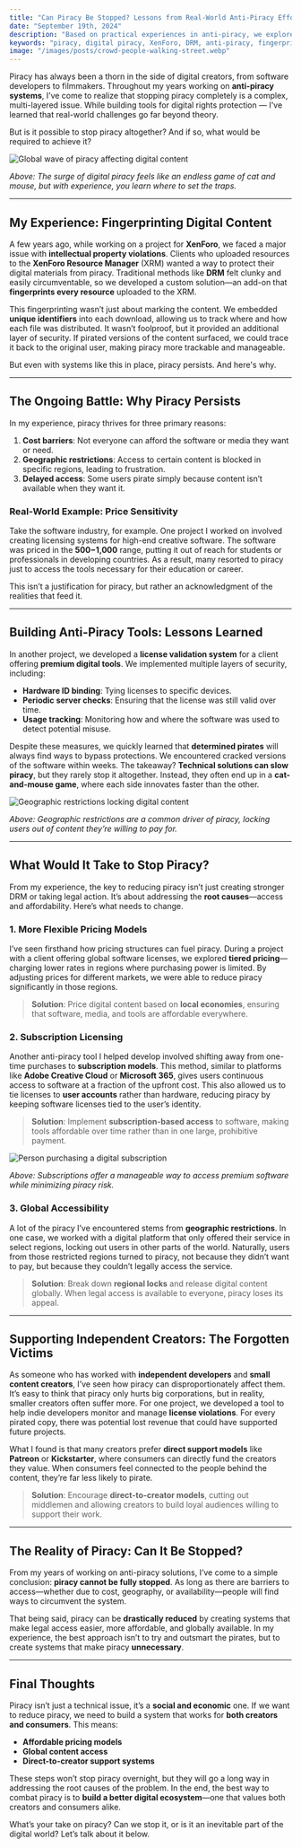 ```yaml
---
title: "Can Piracy Be Stopped? Lessons from Real-World Anti-Piracy Efforts"
date: "September 19th, 2024"
description: "Based on practical experiences in anti-piracy, we explore the realistic steps and technology required to combat digital piracy."
keywords: "piracy, digital piracy, XenForo, DRM, anti-piracy, fingerprinting, intellectual property"
image: "/images/posts/crowd-people-walking-street.webp"
---
```


Piracy has always been a thorn in the side of digital creators, from software developers to filmmakers. Throughout my years working on **anti-piracy systems**, I’ve come to realize that stopping piracy completely is a complex, multi-layered issue. While building tools for digital rights protection — I've learned that real-world challenges go far beyond theory.

But is it possible to stop piracy altogether? And if so, what would be required to achieve it?

<img
  src="/images/posts/crowd-people-walking-street.webp"
  alt="Global wave of piracy affecting digital content"
/>

_Above: The surge of digital piracy feels like an endless game of cat and mouse, but with experience, you learn where to set the traps._

---

## My Experience: Fingerprinting Digital Content

A few years ago, while working on a project for **XenForo**, we faced a major issue with **intellectual property violations**. Clients who uploaded resources to the **XenForo Resource Manager** (XRM) wanted a way to protect their digital materials from piracy. Traditional methods like **DRM** felt clunky and easily circumventable, so we developed a custom solution—an add-on that **fingerprints every resource** uploaded to the XRM.

This fingerprinting wasn’t just about marking the content. We embedded **unique identifiers** into each download, allowing us to track where and how each file was distributed. It wasn’t foolproof, but it provided an additional layer of security. If pirated versions of the content surfaced, we could trace it back to the original user, making piracy more trackable and manageable.

But even with systems like this in place, piracy persists. And here's why.

---

## The Ongoing Battle: Why Piracy Persists

In my experience, piracy thrives for three primary reasons:

1. **Cost barriers**: Not everyone can afford the software or media they want or need.
2. **Geographic restrictions**: Access to certain content is blocked in specific regions, leading to frustration.
3. **Delayed access**: Some users pirate simply because content isn’t available when they want it.

### Real-World Example: Price Sensitivity

Take the software industry, for example. One project I worked on involved creating licensing systems for high-end creative software. The software was priced in the **$500-$1,000** range, putting it out of reach for students or professionals in developing countries. As a result, many resorted to piracy just to access the tools necessary for their education or career.

This isn’t a justification for piracy, but rather an acknowledgment of the realities that feed it.

---

## Building Anti-Piracy Tools: Lessons Learned

In another project, we developed a **license validation system** for a client offering **premium digital tools**. We implemented multiple layers of security, including:

- **Hardware ID binding**: Tying licenses to specific devices.
- **Periodic server checks**: Ensuring that the license was still valid over time.
- **Usage tracking**: Monitoring how and where the software was used to detect potential misuse.

Despite these measures, we quickly learned that **determined pirates** will always find ways to bypass protections. We encountered cracked versions of the software within weeks. The takeaway? **Technical solutions can slow piracy**, but they rarely stop it altogether. Instead, they often end up in a **cat-and-mouse game**, where each side innovates faster than the other.

<img
  src="/images/posts/Locked_world_map_representing_geographic_restrictions.webp"
  alt="Geographic restrictions locking digital content"
/>

_Above: Geographic restrictions are a common driver of piracy, locking users out of content they’re willing to pay for._

---

## What Would It Take to Stop Piracy?

From my experience, the key to reducing piracy isn’t just creating stronger DRM or taking legal action. It’s about addressing the **root causes**—access and affordability. Here’s what needs to change.

### 1. **More Flexible Pricing Models**

I’ve seen firsthand how pricing structures can fuel piracy. During a project with a client offering global software licenses, we explored **tiered pricing**—charging lower rates in regions where purchasing power is limited. By adjusting prices for different markets, we were able to reduce piracy significantly in those regions.

> **Solution**: Price digital content based on **local economies**, ensuring that software, media, and tools are affordable everywhere.

### 2. **Subscription Licensing**

Another anti-piracy tool I helped develop involved shifting away from one-time purchases to **subscription models**. This method, similar to platforms like **Adobe Creative Cloud** or **Microsoft 365**, gives users continuous access to software at a fraction of the upfront cost. This also allowed us to tie licenses to **user accounts** rather than hardware, reducing piracy by keeping software licenses tied to the user’s identity.

> **Solution**: Implement **subscription-based access** to software, making tools affordable over time rather than in one large, prohibitive payment.

<img
  src="/images/posts/person_buying_subscription_off_apple_iphone.jpg"
  alt="Person purchasing a digital subscription"
/>

_Above: Subscriptions offer a manageable way to access premium software while minimizing piracy risk._

### 3. **Global Accessibility**

A lot of the piracy I’ve encountered stems from **geographic restrictions**. In one case, we worked with a digital platform that only offered their service in select regions, locking out users in other parts of the world. Naturally, users from those restricted regions turned to piracy, not because they didn’t want to pay, but because they couldn’t legally access the service.

> **Solution**: Break down **regional locks** and release digital content globally. When legal access is available to everyone, piracy loses its appeal.

---

## Supporting Independent Creators: The Forgotten Victims

As someone who has worked with **independent developers** and **small content creators**, I’ve seen how piracy can disproportionately affect them. It’s easy to think that piracy only hurts big corporations, but in reality, smaller creators often suffer more. For one project, we developed a tool to help indie developers monitor and manage **license violations**. For every pirated copy, there was potential lost revenue that could have supported future projects.

What I found is that many creators prefer **direct support models** like **Patreon** or **Kickstarter**, where consumers can directly fund the creators they value. When consumers feel connected to the people behind the content, they’re far less likely to pirate.

> **Solution**: Encourage **direct-to-creator models**, cutting out middlemen and allowing creators to build loyal audiences willing to support their work.

---

## The Reality of Piracy: Can It Be Stopped?

From my years of working on anti-piracy solutions, I’ve come to a simple conclusion: **piracy cannot be fully stopped**. As long as there are barriers to access—whether due to cost, geography, or availability—people will find ways to circumvent the system.

That being said, piracy can be **drastically reduced** by creating systems that make legal access easier, more affordable, and globally available. In my experience, the best approach isn’t to try and outsmart the pirates, but to create systems that make piracy **unnecessary**.

---

## Final Thoughts

Piracy isn’t just a technical issue, it’s a **social and economic** one. If we want to reduce piracy, we need to build a system that works for **both creators and consumers**. This means:

- **Affordable pricing models**
- **Global content access**
- **Direct-to-creator support systems**

These steps won’t stop piracy overnight, but they will go a long way in addressing the root causes of the problem. In the end, the best way to combat piracy is to **build a better digital ecosystem**—one that values both creators and consumers alike.

What’s your take on piracy? Can we stop it, or is it an inevitable part of the digital world? Let’s talk about it below.

